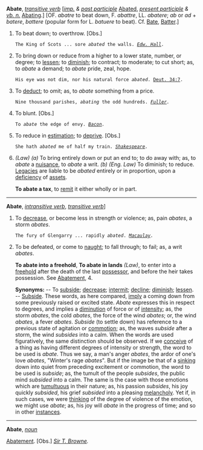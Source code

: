 '''Abate''', ''[[transitive verb (part of speech)|transitive verb]]'' [''[[imp. (part of speech)|imp.]] & [[past participle (part of speech)|past participle]]'' [[Abated]], ''[[present participle (part of speech)|present participle]] & [[vb. n. (part of speech)|vb. n.]]'' [[Abating]].] [OF. ''abatre'' to beat down, F. ''abattre'', LL. ''abatere''; ''ab'' or ''ad'' + ''batere'', ''battere'' (popular form for L. ''batuere'' to beat). Cf. [[Bate]], [[Batter]].]

<ol>
<li>To beat down; to overthrow. [Obs.]

<code>The King of Scots ... sore ''abated'' the walls. ''[[Edw. Hall (source)|Edw. Hall]].''</code>

<li> To bring down or reduce from a higher to a lower state, number, or degree; to [[lessen]]; to [[diminish]]; to contract; to moderate; to cut short; as, to ''abate'' a demand; to ''abate'' pride, zeal, hope.

<code>His eye was not dim, nor his natural force ''abated''. [[Deut. 34:7 (source)|Deut. 34:7]].</code>

<li> To [[deduct]]; to omit; as, to ''abate'' something from a price.

<code>Nine thousand parishes, ''abating'' the odd hundreds. ''[[Fuller (source)|Fuller]].''</code>

<li> To blunt. [Obs.]

<code>To ''abate'' the edge of envy. ''[[Bacon (source)|Bacon]].''</code>

<li> To reduce in [[estimation]]; to [[deprive]]. [Obs.]

<code>She hath ''abated'' me of half my train. ''[[Shakespeare (source)|Shakespeare]].''</code>

<li> ''(Law)'' ''(a)'' To bring entirely down or put an end to; to do away with; as, to ''abate'' a [[nuisance]], to ''abate'' a writ. ''(b)'' ''(Eng. Law)'' To diminish; to reduce. [[Legacies]] are liable to be ''abated'' entirely or in proportion, upon a [[deficiency]] of [[assets]].

'''To abate a tax''', to [[remit]] it either wholly or in part.
</ol>
-----
'''Abate''', ''[[intransitive verb (part of speech)|intransitive verb]]'', ''[[transitive verb (part of speech)|transitive verb]]'']

<ol>
<li>To [[decrease]], or become less in strength or violence; as, pain ''abates'', a storm ''abates''.

<code>The fury of Glengarry ... rapidly ''abated''. ''[[Macaulay (source)|Macaulay]].''</code>

<li> To be defeated, or come to [[naught]]; to fall through; to fail; as, a writ ''abates''.

'''To abate into a freehold''', '''To abate in lands''' ''(Law)'', to enter into a [[freehold]] after the death of the last [[possessor]], and before the heir takes possession. See [[Abatement]], 4.

'''Synonyms:''' -- To [[subside]]; [[decrease]]; [[intermit]]; [[decline]]; [[diminish]]; [[lessen]]. -- [[Subside]]. These words, as here compared, [[imply]] a coming down from some previously raised or excited state. ''Abate'' expresses this in respect to degrees, and implies a [[diminution]] of force or of [[intensity]]; as, the storm ''abates'', the cold ''abates'', the force of the wind ''abates''; or, the wind ''abates'', a fever ''abates''. ''Subside'' (to settle down) has reference to a previous state of agitation or [[commotion]]; as, the waves ''subside'' after a storm, the wind ''subsides'' into a calm. When the words are used figuratively, the same distinction should be observed. If we [[conceive]] of a thing as having different degrees of intensity or strength, the word to be used is ''abate''. Thus we say, a man's anger ''abates'', the ardor of one's love ''abates'', "Winter's rage ''abates''". But if the image be that of a [[sinking]] down into quiet from preceding excitement or commotion, the word to be used is ''subside''; as, the tumult of the people ''subsides'', the public mind ''subsided'' into a calm. The same is the case with those emotions which are [[tumultuous]] in their nature; as, his passion ''subsides'', his joy quickly ''subsided'', his grief ''subsided'' into a pleasing [[melancholy]]. Yet if, in such cases, we were [[thinking]] of the degree of violence of the emotion, we might use ''abate''; as, his joy will ''abate'' in the progress of time; and so in other [[instances]].
</ol>
-----
'''Abate''', ''[[noun (part of speech)|noun]]''

[[Abatement]]. [Obs.] ''[[Sir T. Browne (source)|Sir T. Browne]].''
